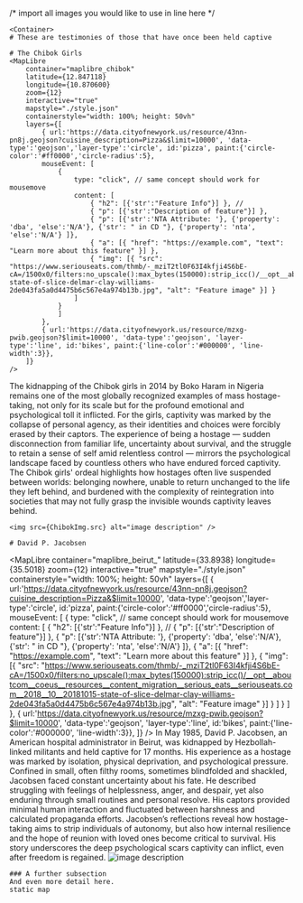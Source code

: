 
/* import all images you would like to use in line here */



<PageLayout title={SITE.title} description={SITE.description}>

    <Container>
    # These are testimonies of those that have once been held captive
    
    # The Chibok Girls
    <MapLibre
        container="maplibre_chibok"
        latitude={12.847118}
        longitude={10.870600}
        zoom={12}
        interactive="true"
        mapstyle="./style.json"
        containerstyle="width: 100%; height: 50vh"
        layers={[
            { url:'https://data.cityofnewyork.us/resource/43nn-pn8j.geojson?cuisine_description=Pizza&$limit=10000', 'data-type':'geojson','layer-type':'circle', id:'pizza', paint:{'circle-color':'#ff0000','circle-radius':5},
            mouseEvent: [
                {
                    type: "click", // same concept should work for mousemove
                    content: [
                        { "h2": [{'str':"Feature Info"}] }, // 
                        { "p": [{'str':"Description of feature"}] },
                        { "p": [{'str':'NTA Attribute: '}, {'property': 'dba', 'else':'N/A'}, {'str': " in CD "}, {'property': 'nta', 'else':'N/A'} ]}, 
                        { "a": [{ "href": "https://example.com", "text": "Learn more about this feature" }] },
                        { "img": [{ "src": "https://www.seriouseats.com/thmb/-_mziT2tl0F63I4kfji4S6bE-cA=/1500x0/filters:no_upscale():max_bytes(150000):strip_icc()/__opt__aboutcom__coeus__resources__content_migration__serious_eats__seriouseats.com__2018__10__20181015-state-of-slice-delmar-clay-williams-2de043fa5a0d4475b6c567e4a974b13b.jpg", "alt": "Feature image" }] }
                    ]
                }
                ]
            },
            { url:'https://data.cityofnewyork.us/resource/mzxg-pwib.geojson?$limit=10000', 'data-type':'geojson', 'layer-type':'line', id:'bikes', paint:{'line-color':'#000000', 'line-width':3}},
        ]}
    />

The kidnapping of the Chibok girls in 2014 by Boko Haram in Nigeria remains one of the most globally recognized examples of mass hostage-taking, not only for its scale but for the profound emotional and psychological toll it inflicted. For the girls, captivity was marked by the collapse of personal agency, as their identities and choices were forcibly erased by their captors. The experience of being a hostage — sudden disconnection from familiar life, uncertainty about survival, and the struggle to retain a sense of self amid relentless control — mirrors the psychological landscape faced by countless others who have endured forced captivity. The Chibok girls' ordeal highlights how hostages often live suspended between worlds: belonging nowhere, unable to return unchanged to the life they left behind, and burdened with the complexity of reintegration into societies that may not fully grasp the invisible wounds captivity leaves behind.

    <img src={ChibokImg.src} alt="image description" />

    # David P. Jacobsen 
<MapLibre
        container="maplibre_beirut_"
        latitude={33.8938}
        longitude={35.5018}
        zoom={12}
        interactive="true"
        mapstyle="./style.json"
        containerstyle="width: 100%; height: 50vh"
        layers={[
            { url:'https://data.cityofnewyork.us/resource/43nn-pn8j.geojson?cuisine_description=Pizza&$limit=10000', 'data-type':'geojson','layer-type':'circle', id:'pizza', paint:{'circle-color':'#ff0000','circle-radius':5},
            mouseEvent: [
                {
                    type: "click", // same concept should work for mousemove
                    content: [
                        { "h2": [{'str':"Feature Info"}] }, // 
                        { "p": [{'str':"Description of feature"}] },
                        { "p": [{'str':'NTA Attribute: '}, {'property': 'dba', 'else':'N/A'}, {'str': " in CD "}, {'property': 'nta', 'else':'N/A'} ]}, 
                        { "a": [{ "href": "https://example.com", "text": "Learn more about this feature" }] },
                        { "img": [{ "src": "https://www.seriouseats.com/thmb/-_mziT2tl0F63I4kfji4S6bE-cA=/1500x0/filters:no_upscale():max_bytes(150000):strip_icc()/__opt__aboutcom__coeus__resources__content_migration__serious_eats__seriouseats.com__2018__10__20181015-state-of-slice-delmar-clay-williams-2de043fa5a0d4475b6c567e4a974b13b.jpg", "alt": "Feature image" }] }
                    ]
                }
                ]
            },
            { url:'https://data.cityofnewyork.us/resource/mzxg-pwib.geojson?$limit=10000', 'data-type':'geojson', 'layer-type':'line', id:'bikes', paint:{'line-color':'#000000', 'line-width':3}},
        ]}
    />
In May 1985, David P. Jacobsen, an American hospital administrator in Beirut, was kidnapped by Hezbollah-linked militants and held captive for 17 months. His experience as a hostage was marked by isolation, physical deprivation, and psychological pressure. Confined in small, often filthy rooms, sometimes blindfolded and shackled, Jacobsen faced constant uncertainty about his fate. He described struggling with feelings of helplessness, anger, and despair, yet also enduring through small routines and personal resolve. His captors provided minimal human interaction and fluctuated between harshness and calculated propaganda efforts. Jacobsen’s reflections reveal how hostage-taking aims to strip individuals of autonomy, but also how internal resilience and the hope of reunion with loved ones become critical to survival. His story underscores the deep psychological scars captivity can inflict, even after freedom is regained.
    <img src={DavidImg.src} alt="image description" />

    ### A further subsection
    And even more detail here.
    static map
<MapLibre
        container="maplibremap2"
        latitude={32.795595}
        longitude={-117.259191}
        zoom={3}
        interactive="false"
        mapstyle="https://demotiles.maplibre.org/style.json"
        containerstyle="width: 100%; height: 256px"
    />
    </Container>

</PageLayout>

